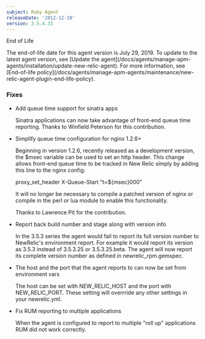 ```yaml
---
subject: Ruby Agent
releaseDate: '2012-12-18'
version: 3.5.4.33
---
```


End of Life

<Callout variant="important">
  The end-of-life date for this agent version is July 29, 2019. To update to the latest agent version, see [Update the agent](/docs/agents/manage-apm-agents/installation/update-new-relic-agent). For more information, see [End-of-life policy](/docs/agents/manage-apm-agents/maintenance/new-relic-agent-plugin-end-life-policy).
</Callout>

### Fixes

* Add queue time support for sinatra apps

  Sinatra applications can now take advantage of front-end queue time reporting. Thanks to Winfield Peterson for this contribution.
* Simplify queue time configuration for nginx 1.2.6+

  Beginning in version 1.2.6, recently released as a development version, the $msec variable can be used to set an http header. This change allows front-end queue time to be tracked in New Relic simply by adding this line to the nginx config:

  proxy_set_header X-Queue-Start "t=$&#x7B;msec}000"

  It will no longer be necessary to compile a patched version of nginx or compile in the perl or lua module to enable this functionality.

  Thanks to Lawrence Pit for the contribution.
* Report back build number and stage along with version info

  In the 3.5.3 series the agent would fail to report its full version number to NewRelic's environment report. For example it would report its version as 3.5.3 instead of 3.5.3.25 or 3.5.3.25.beta. The agent will now report its complete version number as defined in newrelic_rpm.gemspec.
* The host and the port that the agent reports to can now be set from environment vars

  The host can be set with NEW_RELIC_HOST and the port with NEW_RELIC_PORT. These setting will overrride any other settings in your newrelic.yml.
* Fix RUM reporting to multiple applications

  When the agent is configured to report to multiple "roll up" applications RUM did not work correctly.
